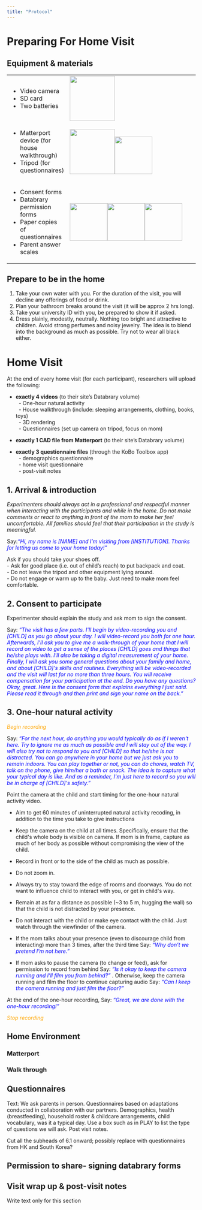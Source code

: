```yaml
---
title: "Protocol"
---
```


# Preparing For Home Visit

## Equipment & materials

+-----------------------------------------------+------------------------------------------------------------------------------------------------------------------------------+
| -   Video camera                              | ![](pics/equip-camera.png){width="120"}                                                                                      |
| -   SD card                                   |                                                                                                                              |
| -   Two batteries                             |                                                                                                                              |
+-----------------------------------------------+------------------------------------------------------------------------------------------------------------------------------+
| -   Matterport device (for house walkthrough) | ![](pics/equip-matterport.jpeg){width="120"}![](pics/equip-tripod.png){width="100"}                                          |
| -   Tripod (for questionnaires)               |                                                                                                                              |
+-----------------------------------------------+------------------------------------------------------------------------------------------------------------------------------+
| -   Consent forms                             | ![](pics/equip-binder.png){width="100"}![](pics/equip-scale.png){width="100"}![](pics/equip-questionnaires.png){width="100"} |
| -   Databrary permission forms                |                                                                                                                              |
| -   Paper copies of questionnaires            |                                                                                                                              |
| -   Parent answer scales                      |                                                                                                                              |
+-----------------------------------------------+------------------------------------------------------------------------------------------------------------------------------+

## Prepare to be in the home

1.  Take your own water with you. For the duration of the visit, you will decline any offerings of food or drink.
2.  Plan your bathroom breaks around the visit (it will be approx 2 hrs long).
3.  Take your university ID with you, be prepared to show it if asked.
4.  Dress plainly, modestly, neutrally. Nothing too bright and attractive to children. Avoid strong perfumes and noisy jewelry. The idea is to blend into the background as much as possible. Try not to wear all black either.

# Home Visit

At the end of every home visit (for each participant), researchers will upload the following:

-   **exactly 4 videos** (to their site's Databrary volume)\
      - One-hour natural activity\
      - House walkthrough (include: sleeping arrangements, clothing, books, toys)\
      - 3D rendering\
      - Questionnaires (set up camera on tripod, focus on mom)

-   **exactly 1 CAD file from Matterport** (to their site's Databrary volume)

-   **exactly 3 questionnaire files** (through the KoBo Toolbox app)\
      - demographics questionnaire\
      - home visit questionnaire\
      - post-visit notes

## 1. Arrival & introduction

*Experimenters should always act in a professional and respectful manner when interacting with the participants and while in the home. Do not make comments or react to anything in front of the mom to make her feel uncomfortable. All families should feel that their participation in the study is meaningful.*

Say:[*"Hi, my name is \[NAME\] and I'm visiting from \[INSTITUTION\]. Thanks for letting us come to your home today!"*]{style="color: blue"}

Ask if you should take your shoes off.\
- Ask for good place (i.e. out of child's reach) to put backpack and coat.\
- Do not leave the tripod and other equipment lying around.\
- Do not engage or warm up to the baby. Just need to make mom feel comfortable.

## 2. Consent to participate

Experimenter should explain the study and ask mom to sign the consent.

Say: [*"The visit has a few parts. I\'ll begin by video-recording you and \[CHILD\] as you go about your day. I will video-record you both for one hour. Afterwards, I\'ll ask you to give me a walk-through of your home that I will record on video to get a sense of the places \[CHILD\] goes and things that he/she plays with. I\'ll also be taking a digital measurement of your home. Finally, I will ask you some general questions about your family and home, and about \[CHILD\]\'s skills and routines. Everything will be video-recorded and the visit will last for no more than three hours. You will receive compensation for your participation at the end. Do you have any questions? Okay, great. Here is the consent form that explains everything I just said. Please read it through and then print and sign your name on the back."*]{style="color: blue"}

## 3. One-hour natural activity

[*Begin recording*]{style="color: orange"}

Say: [*"For the next hour, do anything you would typically do as if I weren\'t here. Try to ignore me as much as possible and I will stay out of the way. I will also try not to respond to you and \[CHILD\] so that he/she is not distracted. You can go anywhere in your home but we just ask you to remain indoors. You can play together or not, you can do chores, watch TV, talk on the phone, give him/her a bath or snack. The idea is to capture what your typical day is like. And as a reminder, I\'m just here to record so you will be in charge of \[CHILD\]\'s safety."*]{style="color: blue"}

Point the camera at the child and start timing for the one-hour natural activity video.

-   Aim to get 60 minutes of uninterrupted natural activity recoding, in addition to the time you take to give instructions

-   Keep the camera on the child at all times. Specifically, ensure that the child\'s whole body is visible on camera. If mom is in frame, capture as much of her body as possible without compromising the view of the child.

-   Record in front or to the side of the child as much as possible.

-   Do not zoom in.

-   Always try to stay toward the edge of rooms and doorways. You do not want to influence child to interact with you, or get in child\'s way.

-   Remain at as far a distance as possible (\~3 to 5 m, hugging the wall) so that the child is not distracted by your presence.

-   Do not interact with the child or make eye contact with the child. Just watch through the viewfinder of the camera.

-   If the mom talks about your presence (even to discourage child from interacting) more than 3 times, after the third time Say: *["Why don't we pretend I'm not here."]{style="color: blue"}*

-   If mom asks to pause the camera (to change or feed), ask for permission to record from behind Say: [*"Is it okay to keep the camera running and I'll film you from behind?"*]{style="color: blue"} . Otherwise, keep the camera running and film the floor to continue capturing audio Say: [*"Can I keep the camera running and just film the floor?"* ]{style="color: blue"}

At the end of the one-hour recording, Say: [*"Great, we are done with the one-hour recording!"*]{style="color: blue"}

[*Stop recording*]{style="color: orange"}

## Home Environment

### Matterport

### Walk through

## Questionnaires

Text: We ask parents in person. Questionnaires based on adaptations conducted in collaboration with our partners. Demographics, health (breastfeeding), household roster & childcare arrangements, child vocabulary, was it a typical day. Use a box such as in PLAY to list the type of questions we will ask. Post visit notes.

Cut all the subheads of 6.1 onward; possibly replace with questionnaires from HK and South Korea?

## Permission to share- signing databrary forms

## Visit wrap up & post-visit notes

Write text only for this section

